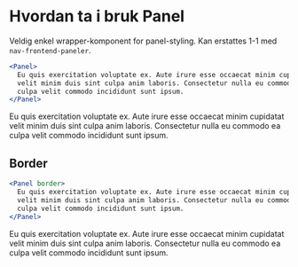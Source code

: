 
<Meta title="ds-react/panel/intro" />

# Hvordan ta i bruk Panel

Veldig enkel wrapper-komponent for panel-styling. Kan erstattes 1-1 med `nav-frontend-paneler`.

```jsx
<Panel>
  Eu quis exercitation voluptate ex. Aute irure esse occaecat minim cupidatat
  velit minim duis sint culpa anim laboris. Consectetur nulla eu commodo ea
  culpa velit commodo incididunt sunt ipsum.
</Panel>
```

<Canvas>
  <Panel>
    Eu quis exercitation voluptate ex. Aute irure esse occaecat minim cupidatat
    velit minim duis sint culpa anim laboris. Consectetur nulla eu commodo ea
    culpa velit commodo incididunt sunt ipsum.
  </Panel>
</Canvas>

## Border

```jsx
<Panel border>
  Eu quis exercitation voluptate ex. Aute irure esse occaecat minim cupidatat
  velit minim duis sint culpa anim laboris. Consectetur nulla eu commodo ea
  culpa velit commodo incididunt sunt ipsum.
</Panel>
```

<Canvas>
  <Panel border>
    Eu quis exercitation voluptate ex. Aute irure esse occaecat minim cupidatat
    velit minim duis sint culpa anim laboris. Consectetur nulla eu commodo ea
    culpa velit commodo incididunt sunt ipsum.
  </Panel>
</Canvas>
